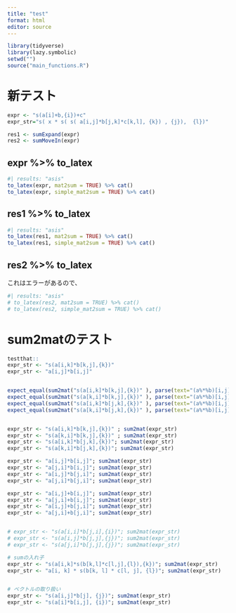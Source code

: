 ```yaml
---
title: "test"
format: html
editor: source
---
```


```r
library(tidyverse)
library(lazy.symbolic)
setwd("")
source("main_functions.R")
```


# 新テスト
```r
expr <- "s(a[i]+b,{i})+c"
expr_str="s( x * s( s( a[i,j]*b[j,k]*c[k,l], {k}) , {j}),  {l})"

res1 <- sumExpand(expr)
res2 <- sumMoveIn(expr)
```

## expr %>% to_latex
```r
#| results: "asis"
to_latex(expr, mat2sum = TRUE) %>% cat()
to_latex(expr, simple_mat2sum = TRUE) %>% cat()
```

## res1 %>% to_latex
```r
#| results: "asis"
to_latex(res1, mat2sum = TRUE) %>% cat()
to_latex(res1, simple_mat2sum = TRUE) %>% cat()
```

## res2 %>% to_latex
これはエラーがあるので、
```r
#| results: "asis"
# to_latex(res2, mat2sum = TRUE) %>% cat()
# to_latex(res2, simple_mat2sum = TRUE) %>% cat()
```


# sum2matのテスト


```r


testthat::
expr_str <- "s(a[i,k]*b[k,j],{k})"
expr_str <- "a[i,j]*b[i,j]"


expect_equal(sum2mat("s(a[i,k]*b[k,j],{k})" ), parse(text="(a%*%b)[i,j]")[[1]])
expect_equal(sum2mat("s(a[k,i]*b[k,j],{k})" ), parse(text="(a%*%b)[i,j]")[[1]])
expect_equal(sum2mat("s(a[i,k]*b[j,k],{k})" ), parse(text="(a%*%b)[i,j]")[[1]])
expect_equal(sum2mat("s(a[k,i]*b[j,k],{k})" ), parse(text="(a%*%b)[i,j]")[[1]])


expr_str <- "s(a[i,k]*b[k,j],{k})" ; sum2mat(expr_str)
expr_str <- "s(a[k,i]*b[k,j],{k})" ; sum2mat(expr_str)
expr_str <- "s(a[i,k]*b[j,k],{k})"; sum2mat(expr_str)
expr_str <- "s(a[k,i]*b[j,k],{k})"; sum2mat(expr_str)

expr_str <- "a[i,j]*b[i,j]"; sum2mat(expr_str)
expr_str <- "a[j,i]*b[i,j]"; sum2mat(expr_str)
expr_str <- "a[i,j]*b[j,i]"; sum2mat(expr_str)
expr_str <- "a[j,i]*b[j,i]"; sum2mat(expr_str)

expr_str <- "a[i,j]+b[i,j]"; sum2mat(expr_str)
expr_str <- "a[j,i]+b[i,j]"; sum2mat(expr_str)
expr_str <- "a[i,j]+b[j,i]"; sum2mat(expr_str)
expr_str <- "a[j,i]+b[j,i]"; sum2mat(expr_str)


# expr_str <- "s(a[i,i]*b[j,i],{i})"; sum2mat(expr_str)
# expr_str <- "s(a[i,j]*b[j,j],{j})"; sum2mat(expr_str)
# expr_str <- "s(a[j,i]*b[j,j],{j})"; sum2mat(expr_str)

# sumの入れ子
expr_str <- "s(a[i,k]*s(b[k,l]*c[l,j],{l}),{k})"; sum2mat(expr_str)
expr_str <- "a[i, k] * s(b[k, l] * c[l, j], {l})"; sum2mat(expr_str)


# ベクトルの取り扱い
expr_str <- "s(a[i,j]*b[j], {j})"; sum2mat(expr_str)
expr_str <- "s(a[i]*b[i,j], {i})"; sum2mat(expr_str)






```


